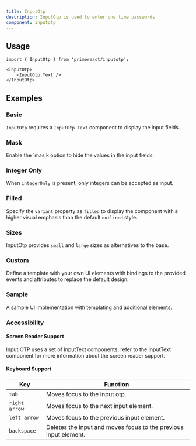 ```yaml
---
title: InputOtp
description: InputOtp is used to enter one time passwords.
component: inputotp
---
```


## Usage

```tsx
import { InputOtp } from 'primereact/inputotp';
```

```tsx
<InputOtp>
    <InputOtp.Text />
</InputOtp>
```

## Examples

### Basic

`InputOtp` requires a `InputOtp.Text` component to display the input fields.

<DocDemoViewer name="inputotp:basic-demo" />

### Mask

Enable the `mas,k option to hide the values in the input fields.

<DocDemoViewer name="inputotp:mask-demo" />

### Integer Only

When `integerOnly` is present, only integers can be accepted as input.

<DocDemoViewer name="inputotp:integer-only-demo" />

### Filled

Specify the `variant` property as `filled` to display the component with a higher visual emphasis than the default `outlined` style.

<DocDemoViewer name="inputotp:filled-demo" />

### Sizes

InputOtp provides `small` and `large` sizes as alternatives to the base.

<DocDemoViewer name="inputotp:sizes-demo" />

### Custom

Define a template with your own UI elements with bindings to the provided events and attributes to replace the default design.

<DocDemoViewer name="inputotp:custom-demo" />

### Sample

A sample UI implementation with templating and additional elements.

<DocDemoViewer name="inputotp:sample-demo" />

### Accessibility

#### Screen Reader Support

Input OTP uses a set of InputText components, refer to the InputText component for more information about the screen reader support.

#### Keyboard Support

| Key           | Function                                                         |
| ------------- | ---------------------------------------------------------------- |
| `tab`         | Moves focus to the input otp.                                    |
| `right arrow` | Moves focus to the next input element.                           |
| `left arrow`  | Moves focus to the previous input element.                       |
| `backspace`   | Deletes the input and moves focus to the previous input element. |
